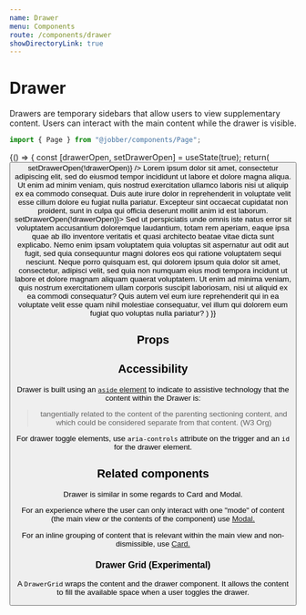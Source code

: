 ```yaml
---
name: Drawer
menu: Components
route: /components/drawer
showDirectoryLink: true
---
```




# Drawer

<ComponentStatus stage="pre" responsive="yes" accessible="no" />

Drawers are temporary sidebars that allow users to view supplementary content.
Users can interact with the main content while the drawer is visible.

```ts
import { Page } from "@jobber/components/Page";
```

<Playground>
  {() => {
    const [drawerOpen, setDrawerOpen] = useState(true);
    return(
      <DrawerGrid>
        <Page
          title="Page"
          width="fill"
          intro=""
        >
          <Content>
            <Button
              label="Toggle Drawer"
              ariaControls="drawer-element"
              onClick={() => setDrawerOpen(!drawerOpen)}
            />
            <Text>Lorem ipsum dolor sit amet, consectetur adipiscing elit, sed do eiusmod tempor incididunt ut labore et dolore magna aliqua. Ut enim ad minim veniam, quis nostrud exercitation ullamco laboris nisi ut aliquip ex ea commodo consequat. Duis aute irure dolor in reprehenderit in voluptate velit esse cillum dolore eu fugiat nulla pariatur. Excepteur sint occaecat cupidatat non proident, sunt in culpa qui officia deserunt mollit anim id est laborum.</Text>
          </Content>
        </Page>
        <Drawer id="drawer-element" title="Drawer" open={drawerOpen} onRequestClose={() => setDrawerOpen(!drawerOpen)}>
          <Content>
            <Text>Sed ut perspiciatis unde omnis iste natus error sit voluptatem accusantium doloremque laudantium, totam rem aperiam, eaque ipsa quae ab illo inventore veritatis et quasi architecto beatae vitae dicta sunt explicabo. Nemo enim ipsam voluptatem quia voluptas sit aspernatur aut odit aut fugit, sed quia consequuntur magni dolores eos qui ratione voluptatem sequi nesciunt. Neque porro quisquam est, qui dolorem ipsum quia dolor sit amet, consectetur, adipisci velit, sed quia non numquam eius modi tempora incidunt ut labore et dolore magnam aliquam quaerat voluptatem. Ut enim ad minima veniam, quis nostrum exercitationem ullam corporis suscipit laboriosam, nisi ut aliquid ex ea commodi consequatur? Quis autem vel eum iure reprehenderit qui in ea voluptate velit esse quam nihil molestiae consequatur, vel illum qui dolorem eum fugiat quo voluptas nulla pariatur?</Text>
          </Content>
        </Drawer>
      </DrawerGrid>)
  }}

</Playground>

## Props

<Props of={Drawer} />

## Accessibility

Drawer is built using an
[`aside` element](https://www.w3.org/TR/html52/sections.html#the-aside-element)
to indicate to assistive technology that the content within the Drawer is:

> tangentially related to the content of the parenting sectioning content, and
> which could be considered separate from that content. (W3 Org)

For drawer toggle elements, use `aria-controls` attribute on the trigger and an
`id` for the drawer element.

## Related components

Drawer is similar in some regards to Card and Modal.

For an experience where the user can only interact with one "mode" of content
(the main view _or_ the contents of the component) use
[Modal.](https://atlantis.getjobber.com/components/modal)

For an inline grouping of content that is relevant within the main view and
non-dismissible, use [Card.](https://atlantis.getjobber.com/components/modal)

### Drawer Grid (Experimental)

A `DrawerGrid` wraps the content and the drawer component. It allows the content
to fill the available space when a user toggles the drawer.
